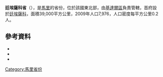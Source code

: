 <!-- 檔案不存在 [[Image:Cercle_of_Essouk.png/right|thumb]] -->

'''廷埃薩科省'''（{{lang-fr|Cercle de Tin-Essako}}），是[[馬里|馬里]]的省份，位於該國東北部，由[[基達爾區|基達爾區]]負責管轄，首府設於[[廷埃薩科|廷埃薩科]]，面積39,000平方公里，2009年人口7,976，人口密度每平方公里0.2人。

==參考資料==
*{{citation | title=Synthèsis des Plans de Securité Alimentaire des Commune du Cercle de Tin Essako 2007-2011 | publisher=Commissariat à la Sécurité Alimentaire, République du Mali, USAID-Mali | year=2007 | url=http://www.csa-mali.org/plans/kidal/Tin-Essako/P_S_A_Syntcercle_TinEssako.pdf | language=fr | deadurl=yes | archiveurl=https://web.archive.org/web/20120529135643/http://www.csa-mali.org/plans/kidal/Tin-Essako/P_S_A_Syntcercle_TinEssako.pdf | archivedate=2012-05-29 }}
*{{citation | url=http://instat.gov.ml/documentation/kidal.pdf | publisher=République de Mali: Institut National de la Statistique | title=Resultats Provisoires RGPH 2009 (Région de Kidal) | access-date=2015-07-11 | archive-url=https://web.archive.org/web/20120727120249/http://instat.gov.ml/documentation/kidal.pdf | archive-date=2012-07-27 | dead-url=yes }}
*{{citation | title=Communes de la Région de Kidal | publisher=Ministère de l’administration territoriale et des collectivités locales, République du Mali | url=http://www.matcl.gov.ml/pdf/ComRegKidal.pdf | language=fr | deadurl=yes | archiveurl=https://web.archive.org/web/20120309074222/http://www.matcl.gov.ml/pdf/ComRegKidal.pdf | archivedate=2012-03-09 }}

{{coord|18|35|N|3|05|E|dim:290000_region:ML-8_type:adm2nd_source:dewiki|display=title}}

{{基達爾區}}

[[Category:馬里省份|Category:馬里省份]]


{{Mali-geo-stub}}